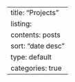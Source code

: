 ---
title: "Projects"
listing:
  contents: posts
  sort: "date desc"
  type: default
  categories: true
---